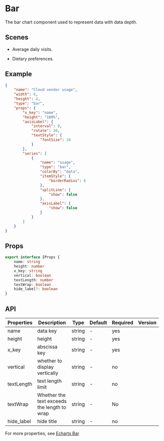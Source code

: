 # Bar

The bar chart component used to represent data with data depth.

## Scenes

- Average daily visits.

- Dietary preferences.

## Example

```json
{
	"name": "Cloud vendor usage",
	"width": 6,
	"height": 4,
	"type": "bar",
	"props": {
		"x_key": "name",
		"height": "100%",
		"axisLabel": {
			"interval": 0,
			"rotate": 30,
			"textStyle": {
				"fontSize": 10
			}
		},
		"series": [
			{
				"name": "usage",
				"type": "bar",
				"colorBy": "data",
				"itemStyle": {
					"borderRadius": 6
				},
				"splitLine": {
					"show": false
				},
				"axisLabel": {
					"show": false
				}
			}
		]
	}
}
```

## Props

```ts
export interface IProps {
	name: string
	height: number
	x_key: string
	vertical: boolean
	textLength: number
	textWrap: boolean
	hide_label?: boolean
}
```

## API

| Properties | Description                                 | Type   | Default | Required | Version |
| ---------- | ------------------------------------------- | ------ | ------- | -------- | ------- |
| name       | data key                                    | string | -       | yes      |         |
| height     | height                                      | string | -       | yes      |         |
| x_key      | abscissa key                                | string | -       | yes      |         |
| vertical   | whether to display vertically               | string | -       | no       |         |
| textLength | text length limit                           | string | -       | no       |         |
| textWrap   | Whether the text exceeds the length to wrap | string | -       | No       |         |
| hide_label | hide title                                  | string | -       | no       |         |

For more properties, see [Echarts Bar](https://echarts.apache.org/examples/en/index.html#chart-type-bar)
